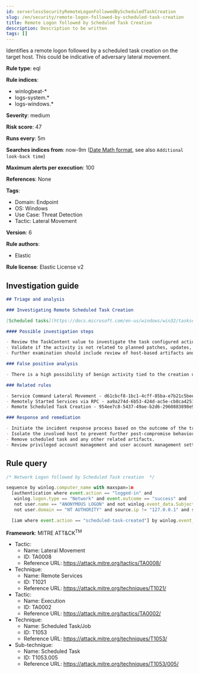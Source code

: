 ```yaml
---
id: serverlessSecurityRemoteLogonFollowedByScheduledTaskCreation
slug: /en/security/remote-logon-followed-by-scheduled-task-creation
title: Remote Logon followed by Scheduled Task Creation
description: Description to be written
tags: []
---
```


<div id="remote-logon-followed-by-scheduled-task-creation"></div>

Identifies a remote logon followed by a scheduled task creation on the target host. This could be indicative of adversary lateral movement.

**Rule type**: eql

**Rule indices**: 

* winlogbeat-*
* logs-system.*
* logs-windows.*

**Severity**: medium

**Risk score**: 47

**Runs every**: 5m

**Searches indices from**: now-9m ([Date Math format](((ref))/common-options.html#date-math), see also <DocLink id="serverlessSecurityRulesUiCreate" section="set-the-rules-schedule">`Additional look-back time`</DocLink>)

**Maximum alerts per execution**: 100

**References**: None

**Tags**: 

* Domain: Endpoint
* OS: Windows
* Use Case: Threat Detection
* Tactic: Lateral Movement

**Version**: 6

**Rule authors**: 

* Elastic

**Rule license**: Elastic License v2

## Investigation guide

```markdown
## Triage and analysis

### Investigating Remote Scheduled Task Creation

[Scheduled tasks](https://docs.microsoft.com/en-us/windows/win32/taskschd/about-the-task-scheduler) are a great mechanism for persistence and program execution. These features can be used remotely for a variety of legitimate reasons, but at the same time used by malware and adversaries. When investigating scheduled tasks that were set up remotely, one of the first steps should be to determine the original intent behind the configuration and to verify if the activity is tied to benign behavior such as software installation or any kind of network administrator work. One objective for these alerts is to understand the configured action within the scheduled task. This is captured within the registry event data for this rule and can be base64 decoded to view the value.

#### Possible investigation steps

- Review the TaskContent value to investigate the task configured action.
- Validate if the activity is not related to planned patches, updates, network administrator activity, or legitimate software installations.
- Further examination should include review of host-based artifacts and network logs from around when the scheduled task was created, on both the source and target machines.

### False positive analysis

- There is a high possibility of benign activity tied to the creation of remote scheduled tasks as it is a general feature within Windows and used for legitimate purposes for a wide range of activity. Any kind of context should be found to further understand the source of the activity and determine the intent based on the scheduled task's contents.

### Related rules

- Service Command Lateral Movement - d61cbcf8-1bc1-4cff-85ba-e7b21c5beedc
- Remotely Started Services via RPC - aa9a274d-6b53-424d-ac5e-cb8ca4251650
- Remote Scheduled Task Creation - 954ee7c8-5437-49ae-b2d6-2960883898e9

### Response and remediation

- Initiate the incident response process based on the outcome of the triage.
- Isolate the involved host to prevent further post-compromise behavior.
- Remove scheduled task and any other related artifacts.
- Review privileged account management and user account management settings. Consider implementing group policy object (GPO) policies to further restrict activity, or configuring settings that only allow administrators to create remote scheduled tasks.

```

## Rule query

```js
/* Network Logon followed by Scheduled Task creation  */

sequence by winlog.computer_name with maxspan=1m
  [authentication where event.action == "logged-in" and
   winlog.logon.type == "Network" and event.outcome == "success" and
   not user.name == "ANONYMOUS LOGON" and not winlog.event_data.SubjectUserName : "*$" and
   not user.domain == "NT AUTHORITY" and source.ip != "127.0.0.1" and source.ip !="::1"] by winlog.event_data.TargetLogonId

  [iam where event.action == "scheduled-task-created"] by winlog.event_data.SubjectLogonId

```

**Framework**: MITRE ATT&CK<sup>TM</sup>

* Tactic:
    * Name: Lateral Movement
    * ID: TA0008
    * Reference URL: https://attack.mitre.org/tactics/TA0008/
* Technique:
    * Name: Remote Services
    * ID: T1021
    * Reference URL: https://attack.mitre.org/techniques/T1021/
* Tactic:
    * Name: Execution
    * ID: TA0002
    * Reference URL: https://attack.mitre.org/tactics/TA0002/
* Technique:
    * Name: Scheduled Task/Job
    * ID: T1053
    * Reference URL: https://attack.mitre.org/techniques/T1053/
* Sub-technique:
    * Name: Scheduled Task
    * ID: T1053.005
    * Reference URL: https://attack.mitre.org/techniques/T1053/005/

